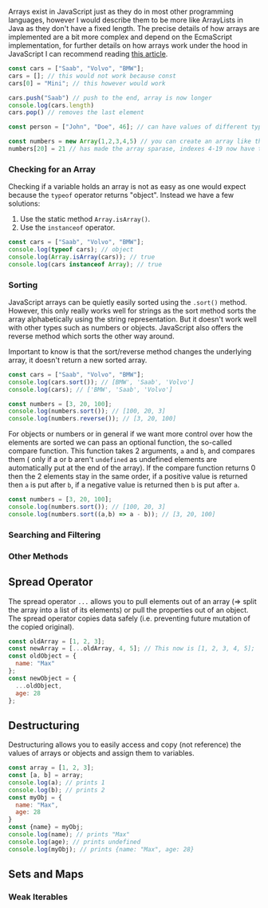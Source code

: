 Arrays exist in JavaScript just as they do in most other programming languages, however I would describe them to be more like ArrayLists in Java as they don't have a fixed length. The precise details of how arrays are implemented are a bit more complex and depend on the EcmaScript implementation, for further details on how arrays work under the hood in JavaScript I can recommend reading [this article](https://ryanpeden.com/how-do-javascript-arrays-work-under-the-hood/).

```javascript
const cars = ["Saab", "Volvo", "BMW"];
cars = []; // this would not work because const
cars[0] = "Mini"; // this however would work

cars.push("Saab") // push to the end, array is now longer
console.log(cars.length)
cars.pop() // removes the last element

const person = ["John", "Doe", 46]; // can have values of different types

const numbers = new Array(1,2,3,4,5) // you can create an array like this as well, using literal is however preferred
numbers[20] = 21 // has made the array sparase, indexes 4-19 now have the value undefined
```

### Checking for an Array

Checking if a variable holds an array is not as easy as one would expect because the `typeof` operator returns "object". Instead we have a few solutions:

1. Use the static method `Array.isArray()`.
2. Use the `instanceof` operator.

```javascript
const cars = ["Saab", "Volvo", "BMW"];
console.log(typeof cars); // object
console.log(Array.isArray(cars)); // true
console.log(cars instanceof Array); // true
```

### Sorting

JavaScript arrays can be quietly easily sorted using the `.sort()` method. However, this only really works well for strings as the sort method sorts the array alphabetically using the string representation. But it doesn't work well with other types such as numbers or objects. JavaScript also offers the reverse method which sorts the other way around.

<Callout type="info">
Important to know is that the sort/reverse method changes the underlying array, it doesn't return a new sorted array.
</Callout>

```javascript
const cars = ["Saab", "Volvo", "BMW"];
console.log(cars.sort()); // [BMW', 'Saab', 'Volvo']
console.log(cars); // ['BMW', 'Saab', 'Volvo']

const numbers = [3, 20, 100];
console.log(numbers.sort()); // [100, 20, 3]
console.log(numbers.reverse()); // [3, 20, 100]
```

For objects or numbers or in general if we want more control over how the elements are sorted we can pass an optional function, the so-called compare function. This function takes 2 arguments, `a` and `b`, and compares them ( only if a or b aren't `undefined` as undefined elements are automatically put at the end of the array). If the compare function returns 0 then the 2 elements stay in the same order, if a positive value is returned then `a` is put after `b`, if a negative value is returned then `b` is put after `a`.

```javascript
const numbers = [3, 20, 100];
console.log(numbers.sort()); // [100, 20, 3]
console.log(numbers.sort((a,b) => a - b)); // [3, 20, 100]
```

### Searching and Filtering

### Other Methods


## Spread Operator

The spread operator `...` allows you to pull elements out of an array (=> split the array into a list of its elements) or pull the properties out of an object. The spread operator copies data safely (i.e. preventing future mutation of the copied original).

```jsx
const oldArray = [1, 2, 3];
const newArray = [...oldArray, 4, 5]; // This now is [1, 2, 3, 4, 5];
const oldObject = {
  name: "Max"
};
const newObject = {
  ...oldObject,
  age: 28
};
```

## Destructuring

Destructuring allows you to easily access and copy (not reference) the values of arrays or objects and assign them to variables.

```jsx
const array = [1, 2, 3];
const [a, b] = array;
console.log(a); // prints 1
console.log(b); // prints 2
const myObj = {
  name: "Max",
  age: 28
}
const {name} = myObj;
console.log(name); // prints "Max"
console.log(age); // prints undefined
console.log(myObj); // prints {name: "Max", age: 28}
```

## Sets and Maps

### Weak Iterables
